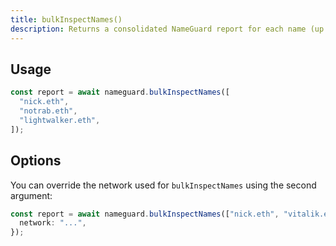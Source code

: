 ```yaml
---
title: bulkInspectNames()
description: Returns a consolidated NameGuard report for each name (up to 250).
---
```


## Usage

```ts
const report = await nameguard.bulkInspectNames([
  "nick.eth",
  "notrab.eth",
  "lightwalker.eth",
]);
```

## Options

You can override the network used for `bulkInspectNames` using the second argument:

```ts
const report = await nameguard.bulkInspectNames(["nick.eth", "vitalik.eth"], {
  network: "...",
});
```
